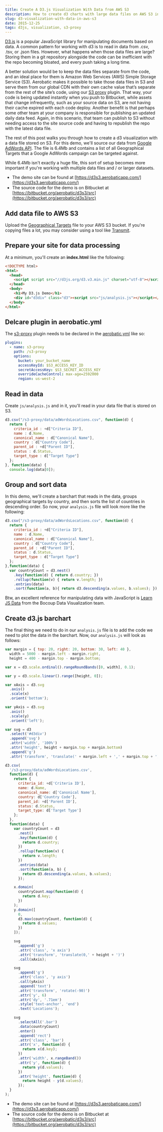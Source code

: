 ```yaml
---
title: Create A D3.js Visualization With Data from AWS S3
description: How to create d3 charts with large data files on AWS S3 instead of a git repo.
slug: d3-visualization-with-data-in-aws-s3
date: 2015-12-25
tags: d3js, visualization, s3-proxy
---
```


[D3.js](http://d3js.org/) is a popular JavaScript library for manipulating documents based on data. A common pattern for working with d3 is to read in data from .csv, .tsv, or .json files. However, what happens when those data files are large? Storing them in a git repository alongside the code can be inefficient with the repo becoming bloated, and every push taking a long time.

A better solution would be to keep the data files separate from the code, and an ideal place for them is Amazon Web Services (AWS) Simple Storage Service (S3). Aerobatic makes it possible to take those data files in S3 and serve them from our global CDN with their own cache value that’s separate from the rest of the site’s code, using our [S3 proxy](/docs/plugins/s3-proxy/) plugin. That way, your code is being updated instantly when you push to Bitbucket, while assets that change infrequently, such as your source data on S3, are not having their cache expired with each code deploy. Another benefit is that perhaps some other team at your company is responsible for publishing an updated daily data feed. Again, in this scenario, that team can publish to S3 without needing access to the site source code and having to republish the repo with the latest data file.

The rest of this post walks you through how to create a d3 visualization with a data file stored on S3. For this demo, we'll source our data from [Google AdWords API](https://developers.google.com/adwords/api/docs/appendix/geotargeting). The file is 6.4Mb and contains a list of all Geographical Targets that a Google AdWords campaign can be targeted against.

While 6.4Mb isn't exactly a huge file, this sort of setup becomes more important if you're working with multiple data files and / or larger datasets.

- The demo site can be found at [https://d3s3.aerobaticapp.com/](https://d3s3.aerobaticapp.com/)
- The source code for the demo is on Bitbucket at [https://bitbucket.org/aerobatic/d3s3/src](https://bitbucket.org/aerobatic/d3s3/src)

## Add data file to AWS S3

Upload the [Geographical Targets](https://goo.gl/qVgiYp) file to your AWS S3 bucket. If you're copying files a lot, you may consider using a tool like [Transmit](https://panic.com/transmit/).

## Prepare your site for data processing

At a minimum, you'll create an **index.html** like the following:

```html
<!DOCTYPE html>
<html>
  <head>
    <script script src="//d3js.org/d3.v3.min.js" charset="utf-8"></script>
  </head>
  <body>
    <h1>My D3.js Demo</h1>
    <div id="d3div" class="d3"><script src="js/analysis.js"></script></div>
  </body>
</html>
```

## Delcare plugin in aerobatic.yml

The [s3-proxy](/docs/plugins/s3-proxy/) plugin needs to be declared in the [aerobatic.yml](/docs/configuration/) like so:

```yaml
plugins:
  - name: s3-proxy
    path: /s3-proxy
    options:
      bucket: your_bucket_name
      accessKeyId: $S3_ACCESS_KEY_ID
      secretAccessKey: $S3_SECRET_ACCESS_KEY
      overrideCacheControl: max-age=2592000
      region: us-west-2
```

## Read in data

Create `js/analysis.js` and in it, you'll read in your data file that is stored on S3.

```javascript
d3.csv("/s3-proxy/data/adWordsLocations.csv", function(d) {
  return {
    criteria_id : +d["Criteria ID"],
    name : d.Name,
    canonical_name : d["Canonical Name"],
    country : d["Country Code"],
    parent_id : +d["Parent ID"],
    status : d.Status,
    target_type : d["Target Type"]
  };
}, function(data) {
  console.log(data[0]);
```

## Group and sort data

In this demo, we'll create a barchart that reads in the data, groups geographical targets by country, and then sorts the list of countries in descending order. So now, your `analysis.js` file will look more like the following:

```js
d3.csv("/s3-proxy/data/adWordsLocations.csv", function(d) {
  return {
    criteria_id : +d["Criteria ID"],
    name : d.Name,
    canonical_name : d["Canonical Name"],
    country : d["Country Code"],
    parent_id : +d["Parent ID"],
    status : d.Status,
    target_type : d["Target Type"]
  };
},function(data) {
  var countryCount = d3.nest()
    .key(function(d) { return d.country; })
    .rollup(function(v) { return v.length; })
    .entries(data)
    .sort(function(a, b){ return d3.descending(a.values, b.values); });
```

Btw, an excellent reference for manipulating data with JavaScript is [Learn JS Data](http://learnjsdata.com/) from the Bocoup Data Visualization team.

## Create d3.js barchart

The final thing we need to do in our `analysis.js` file is to add the code we need to plot the data in the barchart. Now, our `analysis.js` will look as follows:

```js
var margin = { top: 20, right: 20, bottom: 30, left: 40 },
  width = 5000 - margin.left - margin.right,
  height = 400 - margin.top - margin.bottom;

var x = d3.scale.ordinal().rangeRoundBands([0, width], 0.1);

var y = d3.scale.linear().range([height, 0]);

var xAxis = d3.svg
  .axis()
  .scale(x)
  .orient('bottom');

var yAxis = d3.svg
  .axis()
  .scale(y)
  .orient('left');

var svg = d3
  .select('#d3div')
  .append('svg')
  .attr('width', '100%')
  .attr('height', height + margin.top + margin.bottom)
  .append('g')
  .attr('transform', 'translate(' + margin.left + ',' + margin.top + ')');

d3.csv(
  '/s3-proxy/data/adWordsLocations.csv',
  function(d) {
    return {
      criteria_id: +d['Criteria ID'],
      name: d.Name,
      canonical_name: d['Canonical Name'],
      country: d['Country Code'],
      parent_id: +d['Parent ID'],
      status: d.Status,
      target_type: d['Target Type']
    };
  },
  function(data) {
    var countryCount = d3
      .nest()
      .key(function(d) {
        return d.country;
      })
      .rollup(function(v) {
        return v.length;
      })
      .entries(data)
      .sort(function(a, b) {
        return d3.descending(a.values, b.values);
      });

    x.domain(
      countryCount.map(function(d) {
        return d.key;
      })
    );
    y.domain([
      0,
      d3.max(countryCount, function(d) {
        return d.values;
      })
    ]);

    svg
      .append('g')
      .attr('class', 'x axis')
      .attr('transform', 'translate(0,' + height + ')')
      .call(xAxis);

    svg
      .append('g')
      .attr('class', 'y axis')
      .call(yAxis)
      .append('text')
      .attr('transform', 'rotate(-90)')
      .attr('y', 6)
      .attr('dy', '.71em')
      .style('text-anchor', 'end')
      .text('Locations');

    svg
      .selectAll('.bar')
      .data(countryCount)
      .enter()
      .append('rect')
      .attr('class', 'bar')
      .attr('x', function(d) {
        return x(d.key);
      })
      .attr('width', x.rangeBand())
      .attr('y', function(d) {
        return y(d.values);
      })
      .attr('height', function(d) {
        return height - y(d.values);
      });
  }
);
```

- The demo site can be found at [https://d3s3.aerobaticapp.com/](https://d3s3.aerobaticapp.com/)
- The source code for the demo is on Bitbucket at [https://bitbucket.org/aerobatic/d3s3/src](https://bitbucket.org/aerobatic/d3s3/src)
